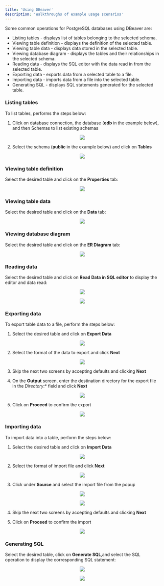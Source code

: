 ```yaml
---
title: 'Using DBeaver'
description: 'Walkthroughs of example usage scenarios'
---
```


Some common operations for PostgreSQL databases using DBeaver are:

- Listing tables - displays list of tables belonging to the selected schema.
- Viewing table definition - displays the definition of the selected table.
- Viewing table data - displays data stored in the selected table.
- Viewing database diagram - displays the tables and their relationships in the selected schema.
- Reading data - displays the SQL editor with the data read in from the selected table.
- Exporting data - exports data from a selected table to a file.
- Importing data - imports data from a file into the selected table.
- Generating SQL - displays SQL statements generated for the selected table.



### Listing tables

To list tables, performs the steps below:

   1. Click on database connection, the database (**edb** in the example below), and then Schemas to list existing schemas

   <p align="center">
        <img  src="Images/Schemas.png">
   </p>

   2.  Select the schema (**public** in the example below) and click on **Tables**

   <p align="center">
        <img  src="Images/Tables.png">
   </p>



### Viewing table definition

Select the desired table and click on the **Properties** tab:

   <p align="center">
        <img  src="Images/TableDefinition.png">
   </p>

### Viewing table data

Select the desired table and click on the **Data** tab:

   <p align="center">
        <img  src="Images/TableData.png">
   </p>

### Viewing database diagram

Select the desired table and click on the **ER Diagram** tab:

   <p align="center">
        <img  src="Images/ERDiagram.png">
   </p>


### Reading data

Select the desired table and click on **Read Data in SQL editor** to display the editor and data read:

   <p align="center">
        <img  src="Images/ReadData1.png">
   </p>

   <p align="center">
        <img  src="Images/ReadData2.png">
   </p>



### Exporting data

To export table data to a file, perform the steps below:

   1. Select the desired table and click on **Export Data**

   <p align="center">
        <img  src="Images/ExportData1.png">
   </p>

   2.  Select the format of the data to export and click **Next**

   <p align="center">
        <img  src="Images/ExportData2.png">
   </p>

   3.  Skip the next two screens by accepting defaults and clicking **Next**

   4.  On the **Output** screen, enter the destination directory for the export file in the *Directory:** field and click **Next**

   <p align="center">
        <img  src="Images/ExportData5.png">
   </p>

   5.  Click on **Proceed** to confirm the export

   <p align="center">
        <img  src="Images/ExportDataConfirm.png">
   </p>


### Importing data

To import data into a table, perform the steps below:

   1. Select the desired table and click on **Import Data**

   <p align="center">
        <img  src="Images/ImportData1.png">
   </p>

   2.  Select the format of import file and click **Next**

   <p align="center">
        <img  src="Images/ImportData2.png">
   </p>

   3.  Click under **Source** and select the import file from the popup

   <p align="center">
        <img  src="Images/ImportData3.png">
   </p>

   <p align="center">
        <img  src="Images/ImportData4.png">
   </p>

   4.  Skip the next two screens by accepting defaults and clicking **Next**

   5.  Click on **Proceed** to confirm the import

   <p align="center">
        <img  src="Images/ImportDataConfirm.png">
   </p>


### Generating SQL

Select the desired table, click on **Generate SQL**,and select the SQL operation to display the corresponding SQL statement: 

   <p align="center">
        <img  src="Images/GenerateSQL1.png">
   </p>

   <p align="center">
        <img  src="Images/GenerateSQL2.png">
   </p>